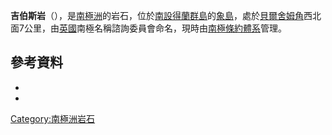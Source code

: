 {{coord|61|3|S|54|59|W|source:GNIS|display=title}}

'''吉伯斯岩'''（{{lang-en|Gibbous Rocks}}），是[[南極洲|南極洲]]的岩石，位於[[南設得蘭群島|南設得蘭群島]]的[[象島_(南極洲)|象島]]，處於[[貝爾舍姆角|貝爾舍姆角]]西北面7公里，由[[英國|英國]]南極名稱諮詢委員會命名，現時由[[南極條約體系|南極條約體系]]管理。

==參考資料==
*{{cite gnis | type = antarid | id = 5649| name = Gibbous Rocks | accessdate = 2012-04-23}}
*{{usgs-gazetteer|id=5649}}

{{Antarctica-geo-stub}}
[[Category:南極洲岩石|Category:南極洲岩石]]